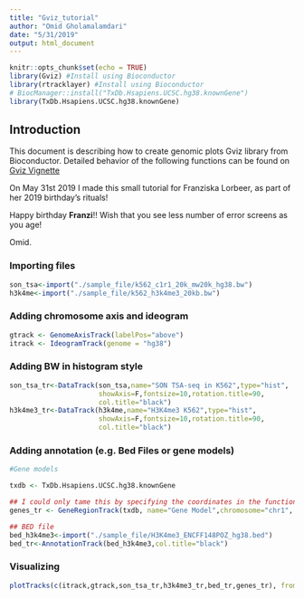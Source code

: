 ```yaml
---
title: "Gviz_tutorial"
author: "Omid Gholamalamdari"
date: "5/31/2019"
output: html_document
---
```


```r
knitr::opts_chunk$set(echo = TRUE)
library(Gviz) #Install using Bioconductor
library(rtracklayer) #Install using Bioconductor
# BiocManager::install("TxDb.Hsapiens.UCSC.hg38.knownGene")
library(TxDb.Hsapiens.UCSC.hg38.knownGene)
```
## Introduction

This document is describing how to create genomic plots Gviz library from Bioconductor.
Detailed behavior of the following functions can be found on [Gviz Vignette](https://bioconductor.org/packages/release/bioc/vignettes/Gviz/inst/doc/Gviz.html)

On May 31st 2019 I made this small tutorial for Franziska Lorbeer, as part of her 2019 birthday's rituals!

Happy birthday __Franzi__!! Wish that you see less number of error screens as you age!

Omid.

### Importing files

```r
son_tsa<-import("./sample_file/k562_c1r1_20k_mw20k_hg38.bw")
h3k4me<-import("./sample_file/k562_h3k4me3_20kb.bw")

```

### Adding chromosome axis and ideogram

```r
gtrack <- GenomeAxisTrack(labelPos="above")
itrack <- IdeogramTrack(genome = "hg38")
```

### Adding BW in histogram style
```r
son_tsa_tr<-DataTrack(son_tsa,name="SON TSA-seq in K562",type="hist",
                      showAxis=F,fontsize=10,rotation.title=90,
                      col.title="black")
h3k4me3_tr<-DataTrack(h3k4me,name="H3K4me3 K562",type="hist",
                      showAxis=F,fontsize=10,rotation.title=90,
                      col.title="black")
```

### Adding annotation (e.g. Bed Files or gene models) 
```r
#Gene models

txdb <- TxDb.Hsapiens.UCSC.hg38.knownGene

## I could only tame this by specifying the coordinates in the function. Don't know why!
genes_tr <- GeneRegionTrack(txdb, name="Gene Model",chromosome="chr1", start=28e6, end=30e6)

## BED file
bed_h3k4me3<-import("./sample_file/H3K4me3_ENCFF148POZ_hg38.bed")
bed_tr<-AnnotationTrack(bed_h3k4me3,col.title="black")
```

### Visualizing

```r
plotTracks(c(itrack,gtrack,son_tsa_tr,h3k4me3_tr,bed_tr,genes_tr), from =28e6, to=30e6, chromosome = "chr1",collapseTranscripts=T)
```

